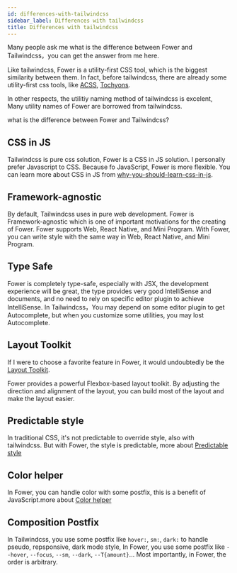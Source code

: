 ```yaml
---
id: differences-with-tailwindcss
sidebar_label: Differences with tailwindcss
title: Differences with tailwindcss
---
```


Many people ask me what is the difference between Fower and Tailwindcss，you can get the answer from me here.

Like tailwindcss, Fower is a utility-first CSS tool, which is the biggest similarity between them. In fact, before tailwindcss, there are already some utility-first css tools, like [ACSS](https://acss.io/), [Tochyons](https://tachyons.io/).

In other respects, the utilitiy naming method of tailwindcss is excelent, Many utility names of Fower are borrowed from tailwindcss.

what is the difference between Fower and Tailwindcss?

## CSS in JS

Tailwindcss is pure css solution, Fower is a CSS in JS solution. I personally prefer Javascript to CSS. Because fo JavaScript, Fower is more flexible. You can learn more about CSS in JS from [why-you-should-learn-css-in-js](https://jxnblk.com/blog/why-you-should-learn-css-in-js/).

## Framework-agnostic

By default, Tailwindcss uses in pure web development. Fower is Framework-agnostic which is one of important motivations for the creating of Fower. Fower supports Web, React Native, and Mini Program. With Fower, you can write style with the same way in Web, React Native, and Mini Program.

## Type Safe

Fower is completely type-safe, especially with JSX, the development experience will be great, the type provides very good IntelliSense and documents, and no need to rely on specific editor plugin to achieve IntelliSense. In Tailwindcss，You may depend on some editor plugin to get Autocomplete, but when you customize some utilities, you may lost Autocomplete.

## Layout Toolkit

If I were to choose a favorite feature in Fower, it would undoubtedly be the [Layout Toolkit](https://fower.vercel.app/docs/layout-toolkit).

Fower provides a powerful Flexbox-based layout toolkit. By adjusting the direction and alignment of the layout, you can build most of the layout and make the layout easier.

## Predictable style

In traditional CSS, it's not predictable to override style, also with tailwindcss. But with Fower, the style is predictable, more about [Predictable style](https://fower.vercel.app/docs/predictable-style)

## Color helper

In Fower, you can handle color with some postfix, this is a benefit of JavaScript.more about [Color helper](https://fower.vercel.app/docs/color-helper)

## Composition Postfix

In Tailwindcss, you use some postfix like `hover:`, `sm:`, `dark:` to handle pseudo, repsponsive, dark mode style, In Fower, you use some postfix like `--hover`, `--focus`, `--sm`, `--dark`, `--T{amount}`... Most importantly, in Fower, the order is arbitrary.
